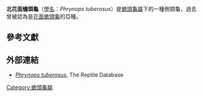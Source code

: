 {{Speciesbox
| name = 北花面蟾頭龜
| image = 
| status = LC | status_system = IUCN2.3
| genus = Phrynops
| species = tuberosus
| authority = (Peters 1870<ref name=schw>Peters, Wilhem Carl Hartwig 1870. Über Platemys tuberosa, eine neue Art von Schildkröte aus British-Guiana. Monatsber. königl. Akad. Wiss. Berlin. 1870 (Mai): 311-313</ref>)
| synonyms = {{Collapse top|bg=#D3D3A4|title=}}
* ''Platemys tuberosa'' <small>Peters, 1870</small>
* ''Hydraspis tuberosa'' <small>Gray, 1870</small>
* ''Phrynops tuberosa'' <small>Stejneger, 1909</small>
* ''Phrynops geoffroana tuberosa'' <small>Müller, 1939</small>
* ''Phrynops geoffroanus tuberosus'' <small>Wermuth & Mertens, 1961</small>
* ''Phrynops (Phrynops) tuberosus'' <small>Freiberg, 1981</small>
* ''Phrynops geoffroanus tuberculosa'' <small>Miyata, 1982</small> ''([[ex_errore|ex errore]])''
{{Collapse bottom}}
| synonyms_ref=<ref name="Fritz 2007">{{Cite journal |journal=Vertebrate Zoology |title=Checklist of Chelonians of the World |date=2007 |author=Fritz Uwe |coauthors=Peter Havaš |volume=57 |issue=2 |pages=341 |id=ISSN 18640-5755 |url=http://www.cnah.org/pdf_files/851.pdf |archiveurl=https://www.webcitation.org/5v20ztMND?url=http://www.cnah.org/pdf_files/851.pdf |archivedate=2010-12-17 |accessdate=29 May 2012 |deadurl=yes }}</ref>
}}

'''北花面蟾頭龜'''（[[學名|學名]]：''Phrynops tuberosus ''）是[[蟾頭龜屬|蟾頭龜屬]]下的一種側頸龜，過去曾被認為是[[花面蟾頭龜|花面蟾頭龜]]的亞種。

==參考文獻==
{{wikispecies|Phrynops geoffroanus tuberosus|Phrynops tuberosus}}
{{reflist}}

==外部連結==
* [http://reptile-database.reptarium.cz/species?genus=Phrynops&species=tuberosus ''Phrynops tuberosus'']{{Wayback|url=http://reptile-database.reptarium.cz/species?genus=Phrynops&species=tuberosus |date=20170904015914 }}, The Reptile Database
{{Taxonbar|from=Q2254858}}

[[Category:蟾頭龜屬|Category:蟾頭龜屬]]